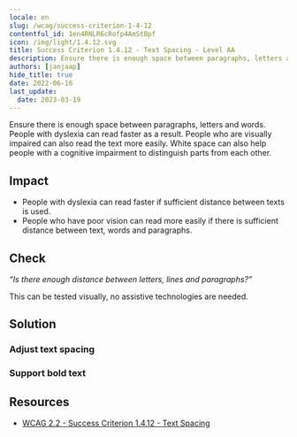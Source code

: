 ```yaml
---
locale: en
slug: /wcag/success-criterion-1-4-12
contentful_id: 1en4RNLR6cRofp4AmStBpf
icon: /img/light/1.4.12.svg
title: Success Criterion 1.4.12 - Text Spacing - Level AA
description: Ensure there is enough space between paragraphs, letters and words. People with dyslexia can read faster as a result. People who are visually impaired can also read the text more easily. White space can also help people with a cognitive impairment to distinguish parts from each other.
authors: [janjaap]
hide_title: true
date: 2022-06-16
last_update:
  date: 2023-03-19
---
```


<Hero
  title="Text Spacing"
  image="/img/light/1.4.12.svg"
  alt="WCAG 1.4.12 icon"
  prefix="Success Criterion 1.4.12"
  suffix="Level AA"
/>

Ensure there is enough space between paragraphs, letters and words. People with dyslexia can read faster as a result. People who are visually impaired can also read the text more easily. White space can also help people with a cognitive impairment to distinguish parts from each other.

## Impact

- People with dyslexia can read faster if sufficient distance between texts is used.
- People who have poor vision can read more easily if there is sufficient distance between text, words and paragraphs.

## Check

*“Is there enough distance between letters, lines and paragraphs?”*

This can be tested visually, no assistive technologies are needed.

## Solution

### Adjust text spacing

<CodeSample id="text-spacing" locale="en"/>

### Support bold text

<CodeSample id="text-bold" locale="en"/>

## Resources

- [WCAG 2.2 - Success Criterion 1.4.12 - Text Spacing](https://www.w3.org/TR/WCAG22/#text-spacing)
